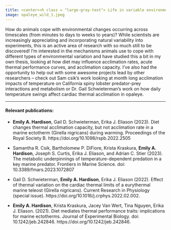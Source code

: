 ```yaml
---
title: <center><h class = "large-gray-text"> Life in variable environments </h></center>
image: opaleye_wild_1.jpeg
---
```


```{=html}
<style>

#title-block-header {
  margin-block-end: 0rem;
  position: relative;
  margin-top: -1px;
  height: 75px;
}
.large-gray-text {
  letter-spacing: 3px;
  font-weight: 500;
  font-size: 36px; 
  color:  #e3ebef;
  //text-transform: uppercase;
}
</style>
```
<p>

</p>

How do animals cope with environmental changes occurring across timescales (from minutes to days to weeks to years)? While scientists are increasingly appreciating and incorporating natural variability into experiments, this is an active area of research with so much still to be discovered! I'm interested in the mechanisms animals use to cope with different types of environmental variation and have studied this a bit in my own thesis, looking at how diet may influence acclimation rates, acute thermal performance curves, and acclimation capacity. I've also had the opportunity to help out with some awesome projects lead by other researchers -- check out Sam csik's work looking at month long acclimation impacts of temperature on California spiny lobster predator-prey interactions and metabolism or Dr. Gail Schwieterman's work on how daily temperature swings affect cardiac thermal acclimation in opaleye.

<!-- ![*Opaleye and purple urchins at Catalina Island, CA, USA - photo credit: Jacey Van Wert*](opaleye_wild_1.jpeg){height=4in} -->

------------------------------------------------------------------------

#### Relevant publications:

-   **Emily A. Hardison**, Gail D. Schwieterman, Erika J. Eliason (2023). Diet changes thermal acclimation capacity, but not acclimation rate in a marine ectotherm (Girella nigricans) during warming. Proceedings of the Royal Society B. https://doi.org/10.1098/rspb.2022.2505

-   Samantha R. Csik, Bartholomew P. DiFiore, Krista Kraskura, **Emily A. Hardison**, Joseph S. Curtis, Erika J. Eliason, and Adrian C. Stier (2023). The metabolic underpinnings of temperature-dependent predation in a key marine predator. Frontiers in Marine Science. doi: 10.3389/fmars.2023.1072807

-   Gail D. Schwieterman, **Emily A. Hardison**, Erika J. Eliason (2022). Effect of thermal variation on the cardiac thermal limits of a eurythermal marine teleost (Girella nigricans). Current Research in Physiology (special issue). https://doi.org/10.1016/j.crphys.2022.02.002.

-   **Emily A. Hardison**, Krista Kraskura, Jacey Van Wert, Tina Nguyen, Erika J. Eliason. (2021). Diet mediates thermal performance traits: implications for marine ectotherms. Journal of Experimental Biology. doi: 10.1242/jeb.242846. https://doi.org/10.1242/jeb.242846.
